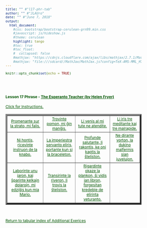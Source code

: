 ```yaml
---
title: "" #"l17-phr-tab"
author: "" #"JLAUro"
date: "" #"June 7, 2018"
output: 
  html_document:
    #css: bootstrap/bootstrap-cerulean-grn99.min.css
    #javascript: js/hideshow.js
    #theme: cerulean
    highlight: tango
    #toc: true
    #toc_float: 
    #  collapsed: false
    #mathjax: "https://cdnjs.cloudflare.com/ajax/libs/mathjax/2.7.1/MathJax.js?config=TeX-AMS-MML_HTMLorMML"
    #mathjax: "file:///sdcard//MathJax/MathJax.js?config=TeX-AMS-MML_HTMLorMML"
---
```


```r
knitr::opts_chunk$set(echo = TRUE)
```

<style>
a, body { 
color: #005500; 
font-size: 12px; 
}	

a:visited { color: #009900; }

[id^='tr'] {
display: none;
}

mark {
padding: 3px 3px;
text-align: left;
font-style: italic;
font-size: 10px;
background-color: #007700;
color: white;
margin-top: 0px;
margin-left: 5px;
}

</style>

<script type='text/javascript'>
function toggle_visibility(id) {
var e = document.getElementById(id);
e.style.display = ((e.style.display!='block') ? 'block' : 'none');
}
</script>

<br/><br/>

<p>
<h4>Lesson 17 Phrase - <a href=http://www.gutenberg.org/files/8177/8177-h/8177-h.htm>The Esperanto Teacher (by Helen Fryer)</a> <br/></h4>
<a id='r0' href='#' onclick="toggle_visibility('tr0');">
Click for Instructions.</a>
<div id='tr0'>
&nbsp;
<mark>Click on each link to toggle the English translation.  Reload page to turn off all translations.</mark>
</div>
</p>

<table width='100%' border='5px' cellspacing='5px' cellpadding='5px'>
<tr id='r1'>
<td align='center' valign='middle'><a id='item1' href='#r0' onclick="toggle_visibility('tr1');">Promenante sur la strato, mi falis.</a>
<div id='tr1'><mark>Walking in the street, I fell.</mark></div></td>

<td align='center' valign='middle'><a id='item2' href='#r0' onclick="toggle_visibility('tr2');">Trovinte pomon, mi ĝin manĝis.</a>
<div id='tr2'><mark>Having found an apple, I ate it.</mark></div></td>

<td align='center' valign='middle'><a id='item3' href='#r0' onclick="toggle_visibility('tr3');">Li venis al mi tute ne atendite.</a>
<div id='tr3'><mark>He came to me quite unexpected.</mark></div></td>

<td align='center' valign='middle'><a id='item4' href='#r0' onclick="toggle_visibility('tr4');">Li iris tre meditante kaj tre malrapide.</a>
<div id='tr4'><mark>He went meditating (deeply) and very slowly.</mark></div></td>
</tr>
<tr id='r2'>

<td align='center' valign='middle'><a id='item5' href='#r1' onclick="toggle_visibility('tr5');">Ni hontis, ricevinte instruon de la knabo.</a>
<div id='tr5'><mark>We were ashamed, having received instruction from the boy.</mark></div></td>

<td align='center' valign='middle'><a id='item6' href='#r1' onclick="toggle_visibility('tr6');">La imperiestra servanto eliris, portante kun si la braceleton.</a>
<div id='tr6'><mark>The imperial servant went out, taking with him the bracelet.</mark></div></td>

<td align='center' valign='middle'><a id='item7' href='#r1' onclick="toggle_visibility('tr7');">Profunde salutante, li rakontis, ke oni kaptis la ŝteliston.</a>
<div id='tr7'><mark>Profoundly saluting, he related that the thief had been caught.</mark></div></td>

<td align='center' valign='middle'><a id='item8' href='#r1' onclick="toggle_visibility('tr8');">Ne dirante vorton, la dukino malfermis sian juvelujon.</a>
<div id='tr8'><mark>Without saying a word, the duchess opened her jewel-case.</mark></div></td>
</tr>
<tr id='r3'>

<td align='center' valign='middle'><a id='item9' href='#r2' onclick="toggle_visibility('tr9');">Laborinte unu jaron, kaj ŝparinte kelkajn dolarojn, mi edziĝis kun mia Mario.</a>
<div id='tr9'><mark>Having worked a year, and having saved a few dollars, I married (with) my Mary.</mark></div></td>

<td align='center' valign='middle'><a id='item10' href='#r2' onclick="toggle_visibility('tr10');">Transirinte la riveron, li trovis la ŝteliston.</a>
<div id='tr10'><mark>Having crossed the river, he found the thief.</mark></div></td>

<td align='center' valign='middle'><a id='item11' href='#r2' onclick="toggle_visibility('tr11');">Rigardinte okaze la plankon, ŝi vidis ian libron, forgesitan kredeble de elirinta veturanto.</a>
<div id='tr11'><mark>Looking (having looked) by chance on the floor, she saw some book, forgotten probably by a departed traveller.</mark></div></td>

</tr>
</table>
<br/>
<p>
<a href=addExercises.html>Return to tabular index of Additional Exerices</a>
</p>

